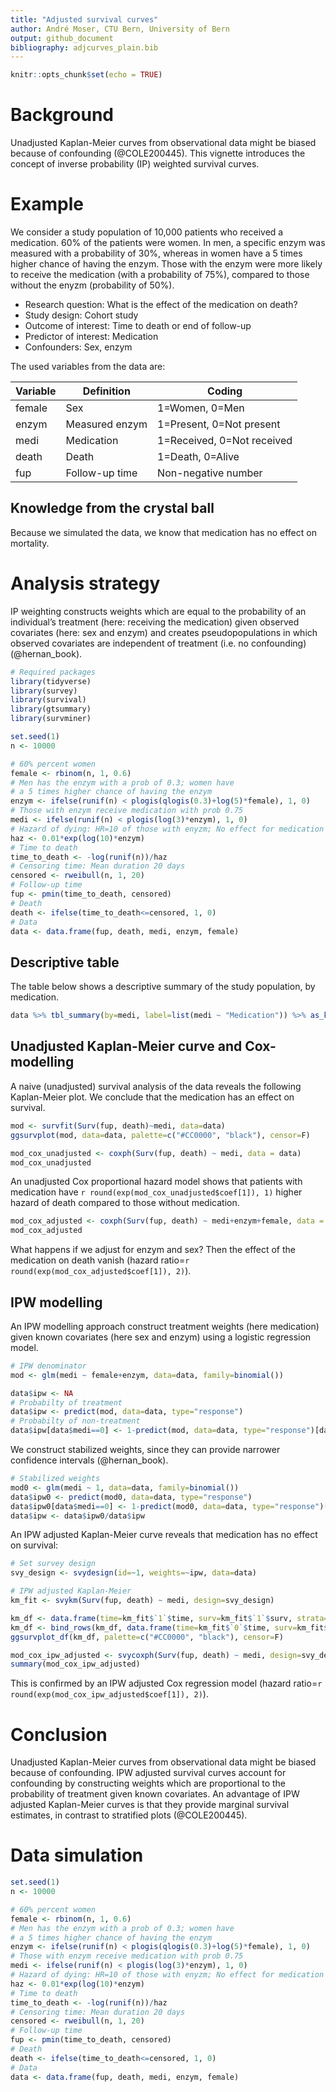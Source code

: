 ```yaml
---
title: "Adjusted survival curves"
author: André Moser, CTU Bern, University of Bern
output: github_document
bibliography: adjcurves_plain.bib
---
```


```r
knitr::opts_chunk$set(echo = TRUE)
```

# Background

Unadjusted Kaplan-Meier curves from observational data might be biased because of confounding (@COLE200445). This vignette introduces the concept of inverse probability (IP) weighted survival curves.

# Example

We consider a study population of 10,000 patients who received a medication. 60% of the patients were women. In men, a specific enzym was measured with a probability of 30%, whereas in women have a 5 times higher chance of having the enzym. Those with the enzym were more likely to receive the medication (with a probability of 75%), compared to those without the enyzm (probability of 50%).

- Research question: What is the effect of the medication on death?
- Study design: Cohort study
- Outcome of interest: Time to death or end of follow-up
- Predictor of interest: Medication
- Confounders: Sex, enzym

The used variables from the data are:

| Variable | Definition | Coding |
| --- | --- | --- |
| female | Sex | 1=Women, 0=Men |
| enzym | Measured enzym | 1=Present, 0=Not present |
| medi | Medication | 1=Received, 0=Not received |
| death | Death | 1=Death, 0=Alive |
| fup | Follow-up time | Non-negative number |

## Knowledge from the crystal ball

Because we simulated the data, we know that medication has no effect on mortality.

# Analysis strategy

IP weighting constructs weights which are equal to the probability of an individual's treatment (here: receiving the medication) given observed covariates (here: sex and enzym) and creates pseudopopulations in which observed covariates are independent of treatment (i.e. no confounding) (@hernan_book).

```r
# Required packages
library(tidyverse)
library(survey)
library(survival)
library(gtsummary)
library(survminer)
```

```r
set.seed(1)
n <- 10000

# 60% percent women
female <- rbinom(n, 1, 0.6)
# Men has the enzym with a prob of 0.3; women have
# a 5 times higher chance of having the enzym
enzym <- ifelse(runif(n) < plogis(qlogis(0.3)+log(5)*female), 1, 0)
# Those with enzym receive medication with prob 0.75
medi <- ifelse(runif(n) < plogis(log(3)*enzym), 1, 0)
# Hazard of dying: HR=10 of those with enyzm; No effect for medication
haz <- 0.01*exp(log(10)*enzym)
# Time to death
time_to_death <- -log(runif(n))/haz
# Censoring time: Mean duration 20 days
censored <- rweibull(n, 1, 20)
# Follow-up time
fup <- pmin(time_to_death, censored)
# Death
death <- ifelse(time_to_death<=censored, 1, 0)
# Data
data <- data.frame(fup, death, medi, enzym, female)
```

## Descriptive table

The table below shows a descriptive summary of the study population, by medication.

```r
data %>% tbl_summary(by=medi, label=list(medi ~ "Medication")) %>% as_kable() 
```

## Unadjusted Kaplan-Meier curve and Cox-modelling

A naive (unadjusted) survival analysis of the data reveals the following Kaplan-Meier plot. We conclude that the medication has an effect on survival.

```r
mod <- survfit(Surv(fup, death)~medi, data=data)
ggsurvplot(mod, data=data, palette=c("#CC0000", "black"), censor=F)
```

```r
mod_cox_unadjusted <- coxph(Surv(fup, death) ~ medi, data = data)
mod_cox_unadjusted
```

An unadjusted Cox proportional hazard model shows that patients with medication have `r round(exp(mod_cox_unadjusted$coef[1]), 1)` higher hazard of death compared to those without medication.

```r
mod_cox_adjusted <- coxph(Surv(fup, death) ~ medi+enzym+female, data = data)
mod_cox_adjusted
```

What happens if we adjust for enzym and sex? Then the effect of the medication on death vanish (hazard ratio=`r round(exp(mod_cox_adjusted$coef[1]), 2)`).

## IPW modelling

An IPW modelling approach construct treatment weights (here medication) given known covariates (here sex and enzym) using a logistic regression model.

```r
# IPW denominator
mod <- glm(medi ~ female+enzym, data=data, family=binomial())

data$ipw <- NA
# Probabilty of treatment
data$ipw <- predict(mod, data=data, type="response")
# Probabilty of non-treatment
data$ipw[data$medi==0] <- 1-predict(mod, data=data, type="response")[data$medi==0]
```

We construct stabilized weights, since they can provide narrower confidence intervals (@hernan_book).

```r
# Stabilized weights
mod0 <- glm(medi ~ 1, data=data, family=binomial())
data$ipw0 <- predict(mod0, data=data, type="response")
data$ipw0[data$medi==0] <- 1-predict(mod0, data=data, type="response")[data$medi==0]
data$ipw <- data$ipw0/data$ipw
```

An IPW adjusted Kaplan-Meier curve reveals that medication has no effect on survival:

```r
# Set survey design
svy_design <- svydesign(id=~1, weights=~ipw, data=data)

# IPW adjusted Kaplan-Meier
km_fit <- svykm(Surv(fup, death) ~ medi, design=svy_design)

km_df <- data.frame(time=km_fit$`1`$time, surv=km_fit$`1`$surv, strata="medi=1")
km_df <- bind_rows(km_df, data.frame(time=km_fit$`0`$time, surv=km_fit$`0`$surv, strata="medi=0"))
ggsurvplot_df(km_df, palette=c("#CC0000", "black"), censor=F)
```


```r
mod_cox_ipw_adjusted <- svycoxph(Surv(fup, death) ~ medi, design=svy_design)
summary(mod_cox_ipw_adjusted)
```

This is confirmed by an IPW adjusted Cox regression model (hazard ratio=`r round(exp(mod_cox_ipw_adjusted$coef[1]), 2)`).

# Conclusion

Unadjusted Kaplan-Meier curves from observational data might be biased because of confounding. IPW adjusted survival curves account for confounding by constructing weights which are proportional to the probability of treatment given known covariates. An advantage of IPW adjusted Kaplan-Meier curves is that they provide marginal survival estimates, in contrast to stratified plots (@COLE200445).

# Data simulation

```r
set.seed(1)
n <- 10000

# 60% percent women
female <- rbinom(n, 1, 0.6)
# Men has the enzym with a prob of 0.3; women have
# a 5 times higher chance of having the enzym
enzym <- ifelse(runif(n) < plogis(qlogis(0.3)+log(5)*female), 1, 0)
# Those with enzym receive medication with prob 0.75
medi <- ifelse(runif(n) < plogis(log(3)*enzym), 1, 0)
# Hazard of dying: HR=10 of those with enyzm; No effect for medication
haz <- 0.01*exp(log(10)*enzym)
# Time to death
time_to_death <- -log(runif(n))/haz
# Censoring time: Mean duration 20 days
censored <- rweibull(n, 1, 20)
# Follow-up time
fup <- pmin(time_to_death, censored)
# Death
death <- ifelse(time_to_death<=censored, 1, 0)
# Data
data <- data.frame(fup, death, medi, enzym, female)
```

